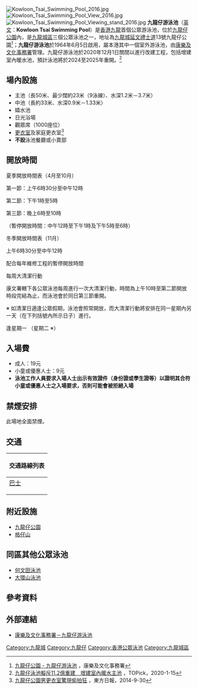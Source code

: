 {{Coord|22.3331|114.1844|display=title}}
[[File:Kowloon_Tsai_Swimming_Pool_2016.jpg|thumb]]
[[File:Kowloon_Tsai_Swimming_Pool_View_2016.jpg|thumb]]
[[File:Kowloon_Tsai_Swimming_Pool_Viewing_stand_2016.jpg|thumb]]
'''九龍仔游泳池'''（[[英文|英文]]：'''Kowloon Tsai Swimming Pool'''）是[[香港|香港]][[九龍|九龍]]首個公眾游泳池，位於[[九龍仔公園|九龍仔公園]]內，是[[九龍城區|九龍城區]]三個公眾泳池之一，地址為[[九龍城|九龍城]][[延文禮士道|延文禮士道]]13號九龍仔公園<ref>[http://www.lcsd.gov.hk/tc/parks/ktsp/contact.html 九龍仔公園 - 九龍仔游泳池] {{Wayback|url=http://www.lcsd.gov.hk/tc/parks/ktsp/contact.html |date=20191015043100 }}，康樂及文化事務署</ref>；'''九龍仔游泳池'''於1964年6月5日啟用，屬本港其中一個室外游泳池，由[[康樂及文化事務署|康樂及文化事務署]]管理。九龍仔游泳池於2020年12月1日關閉以進行改建工程，包括增建室內暖水池，預計泳池將於2024至2025年重開。<ref>[https://topick.hket.com/article/2542895/%E4%B9%9D%E9%BE%8D%E4%BB%94%E6%B3%B3%E6%B1%A0%E6%93%AC%E6%96%A511.2%E5%84%84%E9%87%8D%E5%BB%BA%E3%80%80%E5%A2%9E%E5%BB%BA%E5%AE%A4%E5%85%A7%E6%9A%96%E6%B0%B4%E4%B8%BB%E6%B1%A0 九龍仔泳池擬斥11.2億重建　增建室內暖水主池] {{Wayback|url=https://topick.hket.com/article/2542895/%E4%B9%9D%E9%BE%8D%E4%BB%94%E6%B3%B3%E6%B1%A0%E6%93%AC%E6%96%A511.2%E5%84%84%E9%87%8D%E5%BB%BA%E3%80%80%E5%A2%9E%E5%BB%BA%E5%AE%A4%E5%85%A7%E6%9A%96%E6%B0%B4%E4%B8%BB%E6%B1%A0 |date=20210701081407 }}，TOPick，2020-1-15</ref>

== 場內設施 ==
*主池（長50米、最少闊約23米（9泳線）、水深1.2米－3.7米）
*中池（長約33米、水深0.9米－1.33米）
*嬉水池
*日光浴場
*觀眾席（1000座位）
*[[更衣室|更衣室]]及家庭更衣室<ref>[http://orientaldaily.on.cc/cnt/news/20140930/00176_065.html 九龍仔公園男更衣室驚現偷拍狂] {{Wayback|url=http://orientaldaily.on.cc/cnt/news/20140930/00176_065.html |date=20160304201741 }}，東方日報，2014-9-30</ref>
*'''不設'''泳池餐廳或小賣部

== 開放時間 ==

夏季開放時間表（4月至10月）

第一節：上午6時30分至中午12時

第二節：下午1時至5時

第三節：晚上6時至10時

（暫停開放時間：中午12時至下午1時及下午5時至6時）

冬季開放時間表（11月）

上午6時30分至中午12時

配合每年維修工程的暫停開放時間

每周大清潔行動

康文署轄下各公眾泳池每周進行一次大清潔行動，時間為上午10時至第二節開放時段完結為止，而泳池會於同日第三節重開。

※ 如清潔日適逢公眾假期，泳池會照常開放，而大清潔行動將安排在同一星期內另一天（在下列括號內所示日子）進行。

逢星期一 
（星期二 ※）

== 入場費 ==
*成人：19元
*小童或優惠人士：9元
*'''泳池工作人員要求入場人士出示有效證件（身份證或學生證等）以證明其合符小童或優惠人士之入場要求，否則可能會被拒絕入場'''

== 禁煙安排 ==
此場地全面禁煙。

== 交通 ==
{| class="mw-collapsible mw-collapsed wikitable" style="margin: 0 auto; width: auto;" 
! 交通路線列表
|-
|
;[[香港巴士|巴士]]
{{九龍新界巴士簡單列表|1|2D|7B|10|11D|11K|75X|85|85A|85B|208|891}}
{{過海隧道巴士簡單列表|113}}
|}

== 附近設施 ==
*[[九龍仔公園|九龍仔公園]]
*[[格仔山|格仔山]]

== 同區其他公眾泳池 ==
*[[何文田游泳池|何文田泳池]]
*[[大環山游泳池|大環山泳池]]

== 參考資料 ==
<references />

== 外部連結 ==
*[https://www.lcsd.gov.hk/clpss/tc/webApp/Swimming.do?swpId=14 康樂及文化事務署－九龍仔游泳池] {{Wayback|url=https://www.lcsd.gov.hk/clpss/tc/webApp/Swimming.do?swpId=14 |date=20201129123835 }}

{{香港公眾泳池}}

[[Category:九龍城|Category:九龍城]]
[[Category:九龍仔|Category:九龍仔]]
[[Category:香港公眾泳池|Category:香港公眾泳池]]
[[Category:九龍城區|Category:九龍城區]]